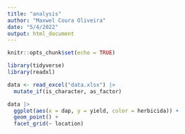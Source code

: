 ```yaml
---
title: "analysis"
author: "Maxwel Coura Oliveira"
date: "5/4/2022"
output: html_document
---
```


```r
knitr::opts_chunk$set(echo = TRUE)
```


```r
library(tidyverse)
library(readxl)
```


```r
data <- read_excel("data.xlsx") |> 
  mutate_if(is_character, as_factor) 
```


```r
data |> 
  ggplot(aes(x = dap, y = yield, color = herbicida)) +
  geom_point() +
  facet_grid(~ location)
```

